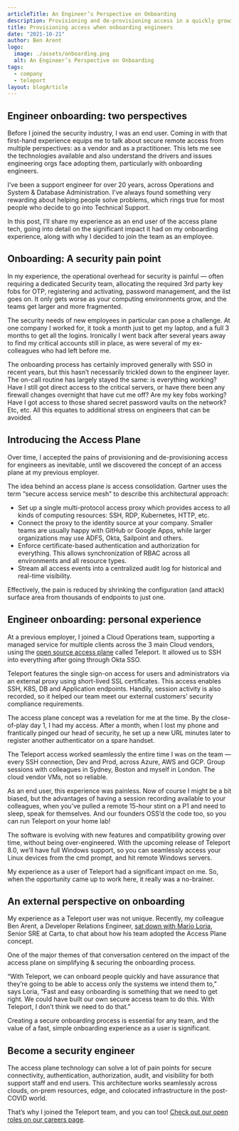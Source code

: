 ```yaml
---
articleTitle: An Engineer’s Perspective on Onboarding
description: Provisioning and de-provisioning access in a quickly growing engineering organization is a challenge. In this blog post, Nick shares his first-hand experience with onboarding and the importance of the access plane technology.
title: Provisioning access when onboarding engineers
date: "2021-10-21"
author: Ben Arent
logo:
  image: ./assets/onboarding.png
  alt: An Engineer’s Perspective on Onboarding
tags:
  - company
  - teleport
layout: blogArticle
---
```



## Engineer onboarding: two perspectives

Before I joined the security industry, I was an end user. Coming in with that first-hand experience equips me to talk about secure remote
access from multiple perspectives: as a vendor and as a practitioner. This lets me see the technologies available and also understand the
drivers and issues engineering orgs face adopting them, particularly with onboarding engineers.

I’ve been a support engineer for over 20 years, across Operations and System & Database Administration. I’ve always found something very
rewarding about helping people solve problems, which rings true for most people who decide to go into Technical Support.

In this post, I’ll share my experience as an end user of the access plane tech, going into detail on the significant impact it had on my
onboarding experience, along with why I decided to join the team as an employee.

## Onboarding: A security pain point

In my experience, the operational overhead for security is painful — often requiring a dedicated Security team, allocating the required 3rd
party key fobs for OTP, registering and activating, password management, and the list goes on. It only gets worse as your computing
environments grow, and the teams get larger and more fragmented.

The security needs of new employees in particular can pose a challenge. At one company I worked for, it took a month just to get my laptop,
and a full 3 months to get all the logins. Ironically I went back after several years away to find my critical accounts still in place, as
were several of my ex-colleagues who had left before me.

The onboarding process has certainly improved generally with SSO in recent years, but this hasn’t necessarily trickled down to the engineer
layer. The on-call routine has largely stayed the same: is everything working? Have I still got direct access to the critical servers, or
have there been any firewall changes overnight that have cut me off? Are my key fobs working? Have I got access to those shared secret
password vaults on the network? Etc, etc. All this equates to additional stress on engineers that can be avoided.

## Introducing the Access Plane

Over time, I accepted the pains of provisioning and de-provisioning access for engineers as inevitable, until we discovered the concept of
an access plane at my previous employer.

The idea behind an access plane is access consolidation. Gartner uses the term “secure access service mesh” to describe this architectural
approach:

- Set up a single multi-protocol access proxy which provides access to all kinds of computing resources: SSH, RDP, Kubernetes, HTTP, etc.
- Connect the proxy to the identity source at your company. Smaller teams are usually happy with GitHub or Google Apps, while larger
  organizations may use ADFS, Okta, Sailpoint and others.
- Enforce certificate-based authentication and authorization for everything. This allows synchronization of RBAC across all environments and all resource types.
- Stream all access events into a centralized audit log for historical and real-time visibility.

Effectively, the pain is reduced by shrinking the configuration (and attack) surface area from thousands of endpoints to just one.

## Engineer onboarding: personal experience

At a previous employer, I joined a Cloud Operations team, supporting a managed service for multiple clients across the 3 main Cloud vendors,
using the [open source access plane](https://github.com/gravitational/teleport) called Teleport. It allowed us to SSH into everything after
going through Okta SSO.

Teleport features the single sign-on access for users and administrators via an external proxy using short-lived SSL certificates. This
access enables SSH, K8S, DB and Application endpoints. Handily, session activity is also recorded, so it helped our team meet our external
customers’ security compliance requirements.

The access plane concept was a revelation for me at the time. By the close-of-play day 1, I had my access. After a month, when I lost my
phone and frantically pinged our head of security, he set up a new URL minutes later to register another authenticator on a spare handset.

The Teleport access worked seamlessly the entire time I was on the team — every SSH connection, Dev and Prod, across Azure, AWS and GCP.
Group sessions with colleagues in Sydney, Boston and myself in London. The cloud vendor VMs, not so reliable.

As an end user, this experience was painless. Now of course I might be a bit biased, but the advantages of having a session recording
available to your colleagues, when you’ve pulled a remote 15-hour stint on a P1 and need to sleep, speak for themselves. And our founders
OSS’d the code too, so you can run Teleport on your home lab!

The software is evolving with new features and compatibility growing over time, without being over-engineered. With the upcoming release of
Teleport 8.0, we’ll have full Windows support, so you can seamlessly access your Linux devices from the cmd prompt, and hit remote Windows
servers.

My experience as a user of Teleport had a significant impact on me. So, when the opportunity came up to work here, it really was a
no-brainer.

## An external perspective on onboarding

My experience as a Teleport user was not unique. Recently, my colleague Ben Arent, a Developer Relations Engineer, [sat down with Mario
Loria](https://goteleport.com/resources/podcast/access-control-mario-loria-carta/), Senior SRE at Carta, to chat about how his team adopted the Access Plane
concept.

One of the major themes of that conversation centered on the impact of the access plane on simplifying & securing the onboarding process.

“With Teleport, we can onboard people quickly and have assurance that they’re going to be able to access only the systems we intend them
to,” says Loria, “Fast and easy onboarding is something that we need to get right. We could have built our own secure access team to do
this. With Teleport, I don’t think we need to do that.”

Creating a secure onboarding process is essential for any team, and the value of a fast, simple onboarding experience as a user is
significant.

<EmailSubscribeViolet />

## Become a security engineer

The access plane technology can solve a lot of pain points for secure connectivity, authentication, authorization, audit, and visibility for
both support staff and end users. This architecture works seamlessly across clouds, on-prem resources, edge, and colocated infrastructure in
the post-COVID world.

That’s why I joined the Teleport team, and you can too! [Check out our open roles on our careers page](https://goteleport.com/careers/).
